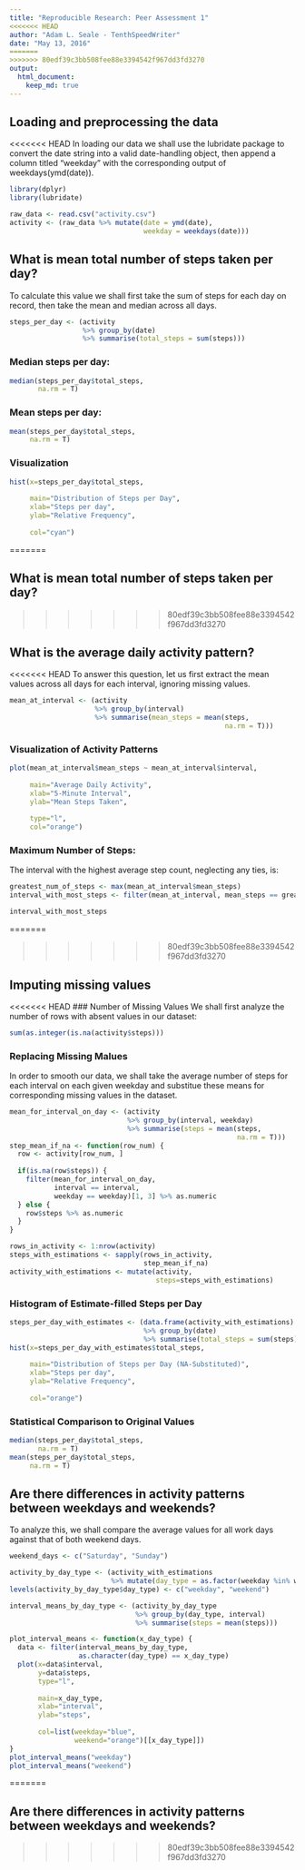 ```yaml
---
title: "Reproducible Research: Peer Assessment 1"
<<<<<<< HEAD
author: "Adam L. Seale - TenthSpeedWriter"
date: "May 13, 2016"
=======
>>>>>>> 80edf39c3bb508fee88e3394542f967dd3fd3270
output: 
  html_document:
    keep_md: true
---
```



## Loading and preprocessing the data
<<<<<<< HEAD
In loading our data we shall use the lubridate package to convert the date string into a valid date-handling object, then append a column titled "weekday" with the corresponding output of weekdays(ymd(date)).
```r
library(dplyr)
library(lubridate)

raw_data <- read.csv("activity.csv")
activity <- (raw_data %>% mutate(date = ymd(date),
                                 weekday = weekdays(date)))

```


## What is mean total number of steps taken per day?
To calculate this value we shall first take the sum of steps for each day on record, then take the mean and median across all days.
```r
steps_per_day <- (activity
                  %>% group_by(date)
                  %>% summarise(total_steps = sum(steps)))
```
### Median steps per day:
```r
median(steps_per_day$total_steps,
       na.rm = T)
```

### Mean steps per day:
```r
mean(steps_per_day$total_steps,
     na.rm = T)
```

### Visualization
```r
hist(x=steps_per_day$total_steps,
     
     main="Distribution of Steps per Day",
     xlab="Steps per day",
     ylab="Relative Frequency",
     
     col="cyan")
```
=======



## What is mean total number of steps taken per day?
>>>>>>> 80edf39c3bb508fee88e3394542f967dd3fd3270



## What is the average daily activity pattern?
<<<<<<< HEAD
To answer this question, let us first extract the mean values across all days for each interval, ignoring missing values.
```r
mean_at_interval <- (activity
                     %>% group_by(interval)
                     %>% summarise(mean_steps = mean(steps,
                                                     na.rm = T)))
```

### Visualization of Activity Patterns
```r
plot(mean_at_interval$mean_steps ~ mean_at_interval$interval,
     
     main="Average Daily Activity",
     xlab="5-Minute Interval",
     ylab="Mean Steps Taken",
     
     type="l",
     col="orange")
```


### Maximum Number of Steps:
The interval with the highest average step count, neglecting any ties, is:
```r
greatest_num_of_steps <- max(mean_at_interval$mean_steps)
interval_with_most_steps <- filter(mean_at_interval, mean_steps == greatest_num_of_steps)[[1, 'interval']]

interval_with_most_steps
```
=======

>>>>>>> 80edf39c3bb508fee88e3394542f967dd3fd3270


## Imputing missing values

<<<<<<< HEAD
### Number of Missing Values
We shall first analyze the number of rows with absent values in our dataset:
```r
sum(as.integer(is.na(activity$steps)))
```

### Replacing Missing Malues
In order to smooth our data, we shall take the average number of steps for each interval on each given weekday and substitue these means for corresponding missing values in the dataset.
```r
mean_for_interval_on_day <- (activity
                             %>% group_by(interval, weekday)
                             %>% summarise(steps = mean(steps,
                                                        na.rm = T)))
step_mean_if_na <- function(row_num) {
  row <- activity[row_num, ]
  
  if(is.na(row$steps)) {
    filter(mean_for_interval_on_day,
           interval == interval,
           weekday == weekday)[1, 3] %>% as.numeric
  } else {
    row$steps %>% as.numeric
  }
}

rows_in_activity <- 1:nrow(activity)
steps_with_estimations <- sapply(rows_in_activity,
                                 step_mean_if_na)
activity_with_estimations <- mutate(activity,
                                    steps=steps_with_estimations)
```

### Histogram of Estimate-filled Steps per Day

```r
steps_per_day_with_estimates <- (data.frame(activity_with_estimations)
                                 %>% group_by(date)
                                 %>% summarise(total_steps = sum(steps)))
hist(x=steps_per_day_with_estimates$total_steps,
     
     main="Distribution of Steps per Day (NA-Substituted)",
     xlab="Steps per day",
     ylab="Relative Frequency",
     
     col="orange")
```

### Statistical Comparison to Original Values
```r
median(steps_per_day$total_steps,
       na.rm = T)
mean(steps_per_day$total_steps,
     na.rm = T)
```



## Are there differences in activity patterns between weekdays and weekends?

To analyze this, we shall compare the average values for all work days against that of both weekend days.

```r
weekend_days <- c("Saturday", "Sunday")

activity_by_day_type <- (activity_with_estimations
                         %>% mutate(day_type = as.factor(weekday %in% weekend_days)))
levels(activity_by_day_type$day_type) <- c("weekday", "weekend")

interval_means_by_day_type <- (activity_by_day_type
                               %>% group_by(day_type, interval)
                               %>% summarise(steps = mean(steps)))

plot_interval_means <- function(x_day_type) {
  data <- filter(interval_means_by_day_type,
                 as.character(day_type) == x_day_type)
  plot(x=data$interval,
       y=data$steps,
       type="l",
       
       main=x_day_type,
       xlab="interval",
       ylab="steps",
       
       col=list(weekday="blue",
                weekend="orange")[[x_day_type]])
}
plot_interval_means("weekday")
plot_interval_means("weekend")
```

=======


## Are there differences in activity patterns between weekdays and weekends?
>>>>>>> 80edf39c3bb508fee88e3394542f967dd3fd3270
